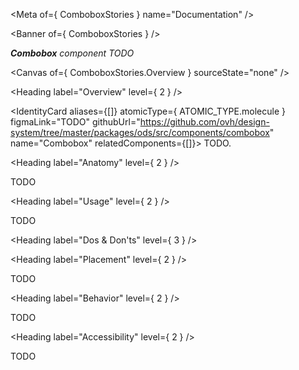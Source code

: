 
<Meta of={ ComboboxStories } name="Documentation" />

<Banner of={ ComboboxStories } />

_**Combobox** component TODO_

<Canvas of={ ComboboxStories.Overview } sourceState="none" />

<Heading label="Overview" level={ 2 } />

<IdentityCard aliases={[]}
              atomicType={ ATOMIC_TYPE.molecule }
              figmaLink="TODO"
              githubUrl="https://github.com/ovh/design-system/tree/master/packages/ods/src/components/combobox"
              name="Combobox"
              relatedComponents={[]}>
  TODO.
</IdentityCard>

<Heading label="Anatomy" level={ 2 } />

TODO

<Heading label="Usage" level={ 2 } />

TODO

<Heading label="Dos & Don'ts" level={ 3 } />

<BestPractices
  donts={[]}
  dos={[]}
/>

<Heading label="Placement" level={ 2 } />

TODO

<Heading label="Behavior" level={ 2 } />

TODO

<Heading label="Accessibility" level={ 2 } />

TODO
